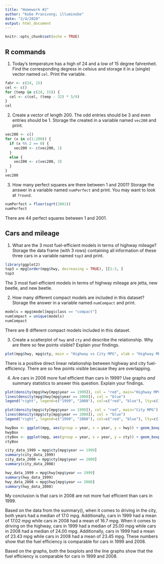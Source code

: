 ```yaml
---
title: "Homework #2"
author: "Kobe Pranivong; illuminobe"
date: "2/4/2020"
output: html_document
---
```


```r
knitr::opts_chunk$set(echo = TRUE)
```
## R commands
1. Today's temperature has a high of 24 and a low of 15 degree fahrenheit. Find the corresponding degress in celsius and storage it in a (single) vector named `cel`. Print the variable.
```r
fahr <- c(24, 15)
cel <- c()
for (temp in c(24, 15)) {
  cel <- c(cel, (temp - 32) * 5/9)
}
cel
```

2. Create a vector of length 200. The odd entries should be 3 and even entries should be 1. Storage the created in a variable named `vec200` and print.
```r
vec200 <- c()
for (x in c(1:200)) {
  if (x %% 2 == 0) {
    vec200 <- c(vec200, 1)
  }
  else {
    vec200 <- c(vec200, 3)
  }
}
vec200
```

3. How many perfect squares are there between 1 and 2001? Storage the answer in a variable named `numPerfect` and print. You may want to look at `?round`.
```r
numPerfect = floor(sqrt(2001))
numPerfect
```
There are 44 perfect squares between 1 and 2001.

## Cars and mileage
1. What are the 3 most fuel-efficient models in terms of highway mileage? Storage the data frame (with 3 rows) containing all information of these three cars in a variable named `top3` and print.
```r
library(ggplot2)
top3 = mpg[order(mpg$hwy, decreasing = TRUE), ][1:3, ]
top3
```
The 3 most fuel-efficient models in terms of highway mileage are jetta, new beetle, and new beetle.

2. How many different compact models are included in this dataset? Storage the answer in a variable named `numCompact` and print.
```r
models = mpg$model[mpg$class == "compact"]
numCompact = unique(models)
numCompact
```
There are 8 different compact models included in this dataset.

3. Create a scatterplot of `hwy` and `cty` and describe the relationship. Why are there so few points visible? Explain your findings.
```r
plot(mpg$hwy, mpg$cty, main = "Highway vs City MPG", xlab = "Highway MPG", ylab = "City MPG")
```

There is a positive direct linear relationship between highway and city fuel-efficiency. There are so few points visible because they are overlapping.

4. Are cars in 2008 more fuel efficient than cars in 1999? Use graphs *and* summary statistics to answer this question. Explain your findings.
```r
plot(density(mpg$hwy[mpg$year == 1999]), col = "red", main="Highway MPG")
lines(density(mpg$hwy[mpg$year == 2008]), col = "blue")
legend("right", legend=c("1999", "2008"), col=c("red", "blue"), lty=c(1,1))
```
```r
plot(density(mpg$cty[mpg$year == 1999]), col = "red", main="City MPG")
lines(density(mpg$cty[mpg$year == 2008]), col = "blue")
legend("right", legend=c("1999", "2008"), col=c("red", "blue"), lty=c(1,1))
```
```r
hwyBox <- ggplot(mpg, aes(group = year, x = year, y = hwy)) + geom_boxplot()
hwyBox
ctyBox <- ggplot(mpg, aes(group = year, x = year, y = cty)) + geom_boxplot()
ctyBox
```
```r
city_data_1999 = mpg$cty[mpg$year == 1999]
summary(city_data_1999)
city_data_2008 = mpg$cty[mpg$year == 2008]
summary(city_data_2008)
```
```r
hwy_data_1999 = mpg$hwy[mpg$year == 1999]
summary(hwy_data_1999)
hwy_data_2008 = mpg$hwy[mpg$year == 2008]
summary(hwy_data_2008)
```

My conclusion is that cars in 2008 are not more fuel efficient than cars in 1999. 

Based on the data from the summary(), when it comes to driving in the city, both years had a median of 17.0 mpg. Additionally, cars in 1999 had a mean of 17.02 mpg while cars in 2008 had a mean of 16.7 mpg. When it comes to driving on the highway, cars in 1999 had a median of 25.00 mpg while cars in 2008 had a median of 24.00 mpg. Additionally, cars in 1999 had a mean of 23.43 mpg while cars in 2008 had a mean of 23.45 mpg. These numbers show that the fuel efficiency is comparable for cars in 1999 and 2008.

Based on the graphs, both the boxplots and the line graphs show that the fuel efficiency is comparable for cars in 1999 and 2008.